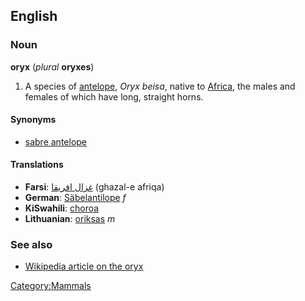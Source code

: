 ==English==
===Noun===
'''oryx''' (''plural'' '''oryxes''')

#A species of [[antelope]], ''Oryx beisa'', native to [[Africa]], the males and females of which have long, straight horns.

====Synonyms====
*[[sabre antelope]]

====Translations====
*'''Farsi''': [[غزال افریقا]] (ghazal-e afriqa)
*'''German''': [[Säbelantilope]] ''f''
*'''KiSwahili''': [[choroa]]
*'''Lithuanian''': [[oriksas]] ''m''

===See also===
*[[w:oryx|Wikipedia article on the oryx]]

[[Category:Mammals]]